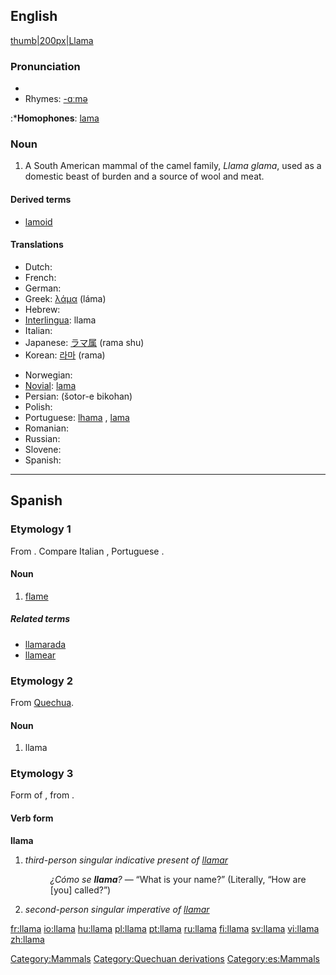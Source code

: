 {{wikipedia}}
==English==

[[image:lama.jpg|thumb|200px|Llama]]

===Pronunciation===
*{{IPA|/ˈlɑ:mə/}}
*Rhymes: [[Rhymes:English:-ɑːmə|-ɑːmə]]
:*'''Homophones''': [[lama]]

===Noun===
{{en-noun}}

# {{zoology}} A South American mammal of the camel family, ''Llama glama'', used as a domestic beast of burden and a source of wool and meat.

====Derived terms====
*[[lamoid]]

====Translations====
{{trans-top|South Americal mammal of the camel family, ''Llama glama''}}
* Dutch: {{t+|nl|lama|m}}
* French: {{t+|fr|lama|m}}
* German: {{t+|de|Lama|n}}
*Greek: [[λάμα]] (láma)
* Hebrew: {{t-|he|לאמה|f|sc=Hebr}}
*[[Interlingua]]: llama
* Italian: {{t+|it|lama|m}}
*Japanese: [[ラマ属]] (rama shu)
*Korean: [[라마]] (rama)
{{trans-mid}}
* Norwegian: {{t-|no|llama}}
*[[Novial]]: [[lama]]
*Persian: {{FAchar|[[شتر بیکوهان]]}} (šotor-e bikohan)
* Polish: {{t-|pl|lama|f}}
*Portuguese: {{italbrac|Brazil}} [[lhama]] {{f}}, {{italbrac|Portugal}} [[lama]] {{m}}
* Romanian: {{t-|ro|llama|f}}
* Russian: {{t-|ru|лама|f|tr=láma|sc=Cyrl}}
* Slovene: {{t+|sl|lama|f}}
*Spanish: {{t-|es|llama|f}}
{{trans-bottom}}

[[Category:Mammals]]
[[Category:Quechuan derivations]]

----

==Spanish==

===Etymology 1===
From {{L.|es}} {{term|flamma}}. Compare Italian {{term|fiamma}}, Portuguese {{term|chama}}.

====Noun====
{{es-noun-f}}

# [[flame]]

=====Related terms=====
*[[llamarada]]
*[[llamear]]

===Etymology 2===
From [[Quechua]].

====Noun====
{{es-noun-f}}

# llama

[[Category:es:Mammals]]

===Etymology 3===
Form of {{term|llamar|lang=es}}, from {{L.|es}} {{term|clamo|clamāre|cry out}}.

====Verb form====
'''llama'''

# ''third-person singular indicative present of [[llamar]]''
#: ''¿Cómo se '''llama'''?'' — “What is your name?” (Literally, “How are [you] called?”)
# ''second-person singular imperative of [[llamar]]''

[[fr:llama]]
[[io:llama]]
[[hu:llama]]
[[pl:llama]]
[[pt:llama]]
[[ru:llama]]
[[fi:llama]]
[[sv:llama]]
[[vi:llama]]
[[zh:llama]]